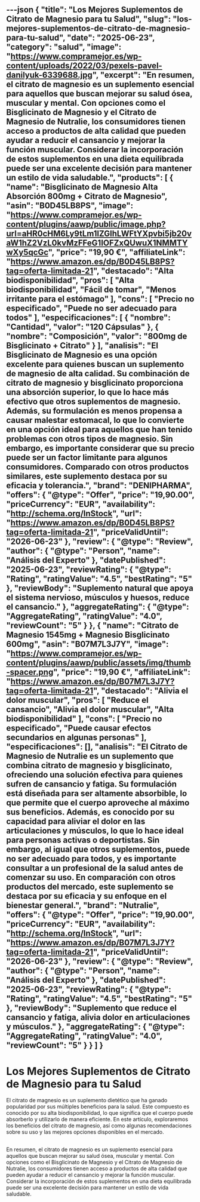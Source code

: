 ---json
{
  "title": "Los Mejores Suplementos de Citrato de Magnesio para tu Salud",
  "slug": "los-mejores-suplementos-de-citrato-de-magnesio-para-tu-salud",
  "date": "2025-06-23",
  "category": "salud",
  "image": "https://www.compramejor.es/wp-content/uploads/2022/03/pexels-pavel-danilyuk-6339688.jpg",
  "excerpt": "En resumen, el citrato de magnesio es un suplemento esencial para aquellos que buscan mejorar su salud ósea, muscular y mental. Con opciones como el Bisglicinato de Magnesio y el Citrato de Magnesio de Nutralie, los consumidores tienen acceso a productos de alta calidad que pueden ayudar a reducir el cansancio y mejorar la función muscular. Considerar la incorporación de estos suplementos en una dieta equilibrada puede ser una excelente decisión para mantener un estilo de vida saludable.",
  "products": [
    {
      "name": "Bisglicinato de Magnesio Alta Absorción 800mg + Citrato de Magnesio",
      "asin": "B0D45LB8PS",
      "image": "https://www.compramejor.es/wp-content/plugins/aawp/public/image.php?url=aHR0cHM6Ly9tLm1lZGlhLWFtYXpvbi5jb20vaW1hZ2VzL0kvMzFFeG1IOFZxQUwuX1NMMTYwXy5qcGc",
      "price": "19,90 €",
      "affiliateLink": "https://www.amazon.es/dp/B0D45LB8PS?tag=oferta-limitada-21",
      "destacado": "Alta biodisponibilidad",
      "pros": [
        "Alta biodisponibilidad",
        "Fácil de tomar",
        "Menos irritante para el estómago"
      ],
      "cons": [
        "Precio no especificado",
        "Puede no ser adecuado para todos"
      ],
      "especificaciones": [
        {
          "nombre": "Cantidad",
          "valor": "120 Cápsulas"
        },
        {
          "nombre": "Composición",
          "valor": "800mg de Bisglicinato + Citrato"
        }
      ],
      "analisis": "El Bisglicinato de Magnesio es una opción excelente para quienes buscan un suplemento de magnesio de alta calidad. Su combinación de citrato de magnesio y bisglicinato proporciona una absorción superior, lo que lo hace más efectivo que otros suplementos de magnesio. Además, su formulación es menos propensa a causar malestar estomacal, lo que lo convierte en una opción ideal para aquellos que han tenido problemas con otros tipos de magnesio. Sin embargo, es importante considerar que su precio puede ser un factor limitante para algunos consumidores. Comparado con otros productos similares, este suplemento destaca por su eficacia y tolerancia.",
      "brand": "DENIPHARMA",
      "offers": {
        "@type": "Offer",
        "price": "19,90.00",
        "priceCurrency": "EUR",
        "availability": "http://schema.org/InStock",
        "url": "https://www.amazon.es/dp/B0D45LB8PS?tag=oferta-limitada-21",
        "priceValidUntil": "2026-06-23"
      },
      "review": {
        "@type": "Review",
        "author": {
          "@type": "Person",
          "name": "Análisis del Experto"
        },
        "datePublished": "2025-06-23",
        "reviewRating": {
          "@type": "Rating",
          "ratingValue": "4.5",
          "bestRating": "5"
        },
        "reviewBody": "Suplemento natural que apoya el sistema nervioso, músculos y huesos, reduce el cansancio."
      },
      "aggregateRating": {
        "@type": "AggregateRating",
        "ratingValue": "4.0",
        "reviewCount": "5"
      }
    },
    {
      "name": "Citrato de Magnesio 1545mg + Magnesio Bisglicinato 600mg",
      "asin": "B07M7L3J7Y",
      "image": "https://www.compramejor.es/wp-content/plugins/aawp/public/assets/img/thumb-spacer.png",
      "price": "19,90 €",
      "affiliateLink": "https://www.amazon.es/dp/B07M7L3J7Y?tag=oferta-limitada-21",
      "destacado": "Alivia el dolor muscular",
      "pros": [
        "Reduce el cansancio",
        "Alivia el dolor muscular",
        "Alta biodisponibilidad"
      ],
      "cons": [
        "Precio no especificado",
        "Puede causar efectos secundarios en algunas personas"
      ],
      "especificaciones": [],
      "analisis": "El Citrato de Magnesio de Nutralie es un suplemento que combina citrato de magnesio y bisglicinato, ofreciendo una solución efectiva para quienes sufren de cansancio y fatiga. Su formulación está diseñada para ser altamente absorbible, lo que permite que el cuerpo aproveche al máximo sus beneficios. Además, es conocido por su capacidad para aliviar el dolor en las articulaciones y músculos, lo que lo hace ideal para personas activas o deportistas. Sin embargo, al igual que otros suplementos, puede no ser adecuado para todos, y es importante consultar a un profesional de la salud antes de comenzar su uso. En comparación con otros productos del mercado, este suplemento se destaca por su eficacia y su enfoque en el bienestar general.",
      "brand": "Nutralie",
      "offers": {
        "@type": "Offer",
        "price": "19,90.00",
        "priceCurrency": "EUR",
        "availability": "http://schema.org/InStock",
        "url": "https://www.amazon.es/dp/B07M7L3J7Y?tag=oferta-limitada-21",
        "priceValidUntil": "2026-06-23"
      },
      "review": {
        "@type": "Review",
        "author": {
          "@type": "Person",
          "name": "Análisis del Experto"
        },
        "datePublished": "2025-06-23",
        "reviewRating": {
          "@type": "Rating",
          "ratingValue": "4.5",
          "bestRating": "5"
        },
        "reviewBody": "Suplemento que reduce el cansancio y fatiga, alivia dolor en articulaciones y músculos."
      },
      "aggregateRating": {
        "@type": "AggregateRating",
        "ratingValue": "4.0",
        "reviewCount": "5"
      }
    }
  ]
}
---

# Los Mejores Suplementos de Citrato de Magnesio para tu Salud


El citrato de magnesio es un suplemento dietético que ha ganado popularidad por sus múltiples beneficios para la salud. Este compuesto es conocido por su alta biodisponibilidad, lo que significa que el cuerpo puede absorberlo y utilizarlo de manera eficiente. En este artículo, exploraremos los beneficios del citrato de magnesio, así como algunas recomendaciones sobre su uso y las mejores opciones disponibles en el mercado.

## 

<ProductRankingTable products={products} />

## 

<ProductDetailCard product={products[0]} index={0} />

<ProductDetailCard product={products[1]} index={1} />

## 

En resumen, el citrato de magnesio es un suplemento esencial para aquellos que buscan mejorar su salud ósea, muscular y mental. Con opciones como el Bisglicinato de Magnesio y el Citrato de Magnesio de Nutralie, los consumidores tienen acceso a productos de alta calidad que pueden ayudar a reducir el cansancio y mejorar la función muscular. Considerar la incorporación de estos suplementos en una dieta equilibrada puede ser una excelente decisión para mantener un estilo de vida saludable.
